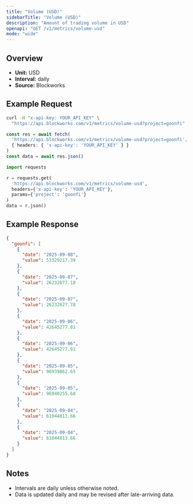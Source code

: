 ```yaml
---
title: "Volume (USD)"
sidebarTitle: "Volume (USD)"
description: "Amount of trading volume in USD"
openapi: "GET /v1/metrics/volume-usd"
mode: "wide"
---
```


## Overview

- **Unit:** USD
- **Interval:** daily
- **Source:** Blockworks

## Example Request

<CodeGroup>

```bash cURL
curl -H "x-api-key: YOUR_API_KEY" \
  "https://api.blockworks.com/v1/metrics/volume-usd?project=goonfi"
```

```typescript TypeScript
const res = await fetch(
  'https://api.blockworks.com/v1/metrics/volume-usd?project=goonfi',
  { headers: { 'x-api-key': 'YOUR_API_KEY' } }
)
const data = await res.json()
```

```python Python
import requests

r = requests.get(
  'https://api.blockworks.com/v1/metrics/volume-usd',
  headers={'x-api-key': 'YOUR_API_KEY'},
  params={'project': 'goonfi'}
)
data = r.json()
```

</CodeGroup>

## Example Response

```json
{
  "goonfi": [
    {
      "date": "2025-09-08",
      "value": 53329217.39
    },
    {
      "date": "2025-09-07",
      "value": 26232077.18
    },
    {
      "date": "2025-09-07",
      "value": 26232027.78
    },
    {
      "date": "2025-09-06",
      "value": 42645277.81
    },
    {
      "date": "2025-09-06",
      "value": 42645277.81
    },
    {
      "date": "2025-09-05",
      "value": 96939862.65
    },
    {
      "date": "2025-09-05",
      "value": 96940255.68
    },
    {
      "date": "2025-09-04",
      "value": 61044813.66
    },
    {
      "date": "2025-09-04",
      "value": 61044813.66
    }
  ]
}
```

## Notes
- Intervals are daily unless otherwise noted.
- Data is updated daily and may be revised after late-arriving data.